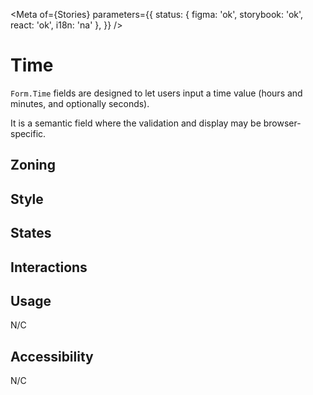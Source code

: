 

<Meta
	of={Stories}
	parameters={{
		status: { figma: 'ok', storybook: 'ok', react: 'ok', i18n: 'na' },
	}}
/>

# Time

`Form.Time` fields are designed to let users input a time value (hours and minutes, and optionally seconds).

It is a semantic field where the validation and display may be browser-specific.

## Zoning

<FigmaImage
	src="https://www.figma.com/file/qc8oUSyVJM67gSsbTShftt/%F0%9F%93%90-Zoning?node-id=245%3A219"
	alt="zoning image for inputs"
/>

## Style

## States

<Canvas>
	<Story story={Stories.Time} />
</Canvas>

## Interactions

## Usage

N/C

## Accessibility

N/C
